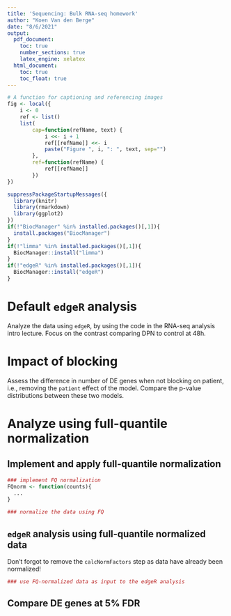 ```yaml
---
title: 'Sequencing: Bulk RNA-seq homework'
author: "Koen Van den Berge"
date: "8/6/2021"
output: 
  pdf_document:
    toc: true
    number_sections: true
    latex_engine: xelatex
  html_document:
    toc: true
    toc_float: true
---
```


```r
# A function for captioning and referencing images
fig <- local({
    i <- 0
    ref <- list()
    list(
        cap=function(refName, text) {
            i <<- i + 1
            ref[[refName]] <<- i
            paste("Figure ", i, ": ", text, sep="")
        },
        ref=function(refName) {
            ref[[refName]]
        })
})
``` 

```r
suppressPackageStartupMessages({
  library(knitr)
  library(rmarkdown)
  library(ggplot2)
})
if(!"BiocManager" %in% installed.packages()[,1]){
  install.packages("BiocManager")
}
if(!"limma" %in% installed.packages()[,1]){
  BiocManager::install("limma")
}
if(!"edgeR" %in% installed.packages()[,1]){
  BiocManager::install("edgeR")
}
```


# Default `edgeR` analysis

Analyze the data using `edgeR`, by using the code in the RNA-seq analysis intro lecture.
Focus on the contrast comparing DPN to control at 48h.

# Impact of blocking

Assess the difference in number of DE genes when not blocking on patient, i.e., removing the `patient` effect of the model.
Compare the p-value distributions between these two models.


# Analyze using full-quantile normalization

## Implement and apply full-quantile normalization

```r
### implement FQ normalization
FQnorm <- function(counts){
  ...
}

### normalize the data using FQ

```


## `edgeR` analysis using full-quantile normalized data

Don't forgot to remove the `calcNormFactors` step as data have already been normalized!

```r
### use FQ-normalized data as input to the edgeR analysis
```


## Compare DE genes at 5% FDR

